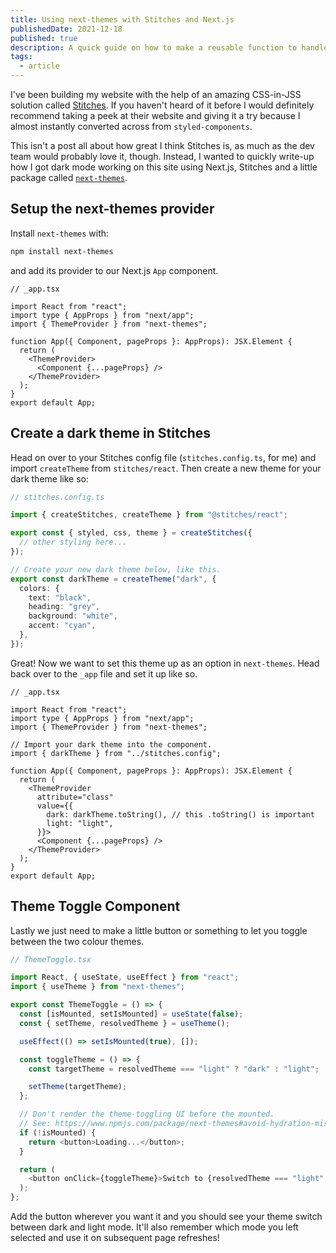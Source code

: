 ```yaml
---
title: Using next-themes with Stitches and Next.js
publishedDate: 2021-12-18
published: true
description: A quick guide on how to make a reusable function to handle media queries.
tags:
  - article
---
```

I've been building my website with the help of an amazing CSS-in-JSS solution called [Stitches](https://stitches.dev). If you haven't heard of it before I would definitely recommend taking a peek at their website and giving it a try because I almost instantly converted across from `styled-components`.

This isn't a post all about how great I think Stitches is, as much as the dev team would probably love it, though. Instead, I wanted to quickly write-up how I got dark mode working on this site using Next.js, Stitches and a little package called [`next-themes`](https://www.npmjs.com/package/next-themes).

## Setup the next-themes provider

Install `next-themes` with:

```bash
npm install next-themes
```

and add its provider to our Next.js `App` component.

```tsx
// _app.tsx

import React from "react";
import type { AppProps } from "next/app";
import { ThemeProvider } from "next-themes";

function App({ Component, pageProps }: AppProps): JSX.Element {
  return (
    <ThemeProvider>
      <Component {...pageProps} />
    </ThemeProvider>
  );
}
export default App;
```

## Create a dark theme in Stitches

Head on over to your Stitches config file (`stitches.config.ts`, for me) and import `createTheme` from `stitches/react`. Then create a new theme for your dark theme like so:

```ts
// stitches.config.ts

import { createStitches, createTheme } from "@stitches/react";

export const { styled, css, theme } = createStitches({
  // other styling here...
});

// Create your new dark theme below, like this.
export const darkTheme = createTheme("dark", {
  colors: {
    text: "black",
    heading: "grey",
    background: "white",
    accent: "cyan",
  },
});
```

Great! Now we want to set this theme up as an option in `next-themes`. Head back over to the `_app` file and set it up like so.

```tsx
// _app.tsx

import React from "react";
import type { AppProps } from "next/app";
import { ThemeProvider } from "next-themes";

// Import your dark theme into the component.
import { darkTheme } from "../stitches.config";

function App({ Component, pageProps }: AppProps): JSX.Element {
  return (
    <ThemeProvider
      attribute="class"
      value={{
        dark: darkTheme.toString(), // this .toString() is important
        light: "light",
      }}>
      <Component {...pageProps} />
    </ThemeProvider>
  );
}
export default App;
```

## Theme Toggle Component

Lastly we just need to make a little button or something to let you toggle between the two colour themes.

```ts
// ThemeToggle.tsx

import React, { useState, useEffect } from "react";
import { useTheme } from "next-themes";

export const ThemeToggle = () => {
  const [isMounted, setIsMounted] = useState(false);
  const { setTheme, resolvedTheme } = useTheme();

  useEffect(() => setIsMounted(true), []);

  const toggleTheme = () => {
    const targetTheme = resolvedTheme === "light" ? "dark" : "light";

    setTheme(targetTheme);
  };

  // Don't render the theme-toggling UI before the mounted.
  // See: https://www.npmjs.com/package/next-themes#avoid-hydration-mismatch
  if (!isMounted) {
    return <button>Loading...</button>;
  }

  return (
    <button onClick={toggleTheme}>Switch to {resolvedTheme === "light" ? "dark" : "light"}</button>
  );
};
```

Add the button wherever you want it and you should see your theme switch between dark and light mode. It'll also remember which mode you left selected and use it on subsequent page refreshes!
